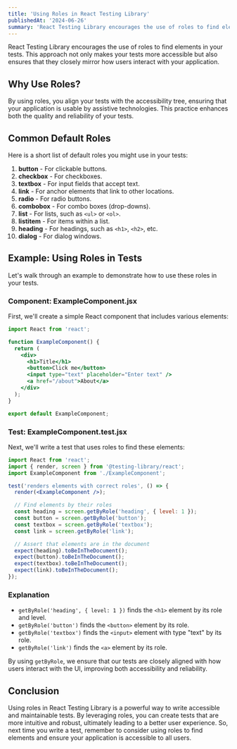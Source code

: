 ```yaml
---
title: 'Using Roles in React Testing Library'
publishedAt: '2024-06-26'
summary: 'React Testing Library encourages the use of roles to find elements in your tests.'
---
```



React Testing Library encourages the use of roles to find elements in your tests. This approach not only makes your tests more accessible but also ensures that they closely mirror how users interact with your application.

## Why Use Roles?

By using roles, you align your tests with the accessibility tree, ensuring that your application is usable by assistive technologies. This practice enhances both the quality and reliability of your tests.

## Common Default Roles

Here is a short list of default roles you might use in your tests:

1. **button** - For clickable buttons.
2. **checkbox** - For checkboxes.
3. **textbox** - For input fields that accept text.
4. **link** - For anchor elements that link to other locations.
5. **radio** - For radio buttons.
6. **combobox** - For combo boxes (drop-downs).
7. **list** - For lists, such as `<ul>` or `<ol>`.
8. **listitem** - For items within a list.
9. **heading** - For headings, such as `<h1>`, `<h2>`, etc.
10. **dialog** - For dialog windows.

## Example: Using Roles in Tests

Let's walk through an example to demonstrate how to use these roles in your tests.

### Component: ExampleComponent.jsx

First, we'll create a simple React component that includes various elements:

```jsx
import React from 'react';

function ExampleComponent() {
  return (
    <div>
      <h1>Title</h1>
      <button>Click me</button>
      <input type="text" placeholder="Enter text" />
      <a href="/about">About</a>
    </div>
  );
}

export default ExampleComponent;
```

### Test: ExampleComponent.test.jsx

Next, we'll write a test that uses roles to find these elements:

```jsx
import React from 'react';
import { render, screen } from '@testing-library/react';
import ExampleComponent from './ExampleComponent';

test('renders elements with correct roles', () => {
  render(<ExampleComponent />);

  // Find elements by their roles
  const heading = screen.getByRole('heading', { level: 1 });
  const button = screen.getByRole('button');
  const textbox = screen.getByRole('textbox');
  const link = screen.getByRole('link');

  // Assert that elements are in the document
  expect(heading).toBeInTheDocument();
  expect(button).toBeInTheDocument();
  expect(textbox).toBeInTheDocument();
  expect(link).toBeInTheDocument();
});
```

### Explanation

- `getByRole('heading', { level: 1 })` finds the `<h1>` element by its role and level.
- `getByRole('button')` finds the `<button>` element by its role.
- `getByRole('textbox')` finds the `<input>` element with type "text" by its role.
- `getByRole('link')` finds the `<a>` element by its role.

By using `getByRole`, we ensure that our tests are closely aligned with how users interact with the UI, improving both accessibility and reliability.

## Conclusion

Using roles in React Testing Library is a powerful way to write accessible and maintainable tests. By leveraging roles, you can create tests that are more intuitive and robust, ultimately leading to a better user experience. So, next time you write a test, remember to consider using roles to find elements and ensure your application is accessible to all users.
